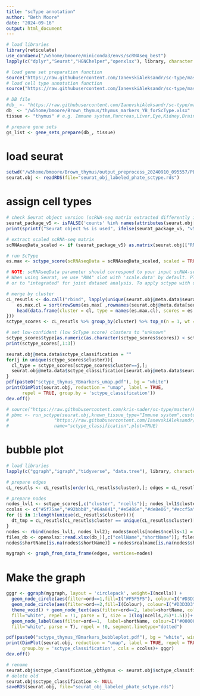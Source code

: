```yaml
---
title: "scType annotation"
author: "Beth Moore"
date: "2024-09-16"
output: html_document
---
```

```r
# load libraries
library(reticulate)
use_condaenv("/w5home/bmoore/miniconda3/envs/scRNAseq_best")
lapply(c("dplyr","Seurat","HGNChelper","openxlsx"), library, character.only = T)
```
```r
# load gene set preparation function
source("https://raw.githubusercontent.com/IanevskiAleksandr/sc-type/master/R/gene_sets_prepare.R")
# load cell type annotation function
source("https://raw.githubusercontent.com/IanevskiAleksandr/sc-type/master/R/sctype_score_.R")

```
```r
# DB file
#db_ <- "https://raw.githubusercontent.com/IanevskiAleksandr/sc-type/master/ScTypeDB_full.xlsx";
db_ <- "/w5home/bmoore/Brown_thymus/thymus_markers_YB_forScType.xlsx"
tissue <- "thymus" # e.g. Immune system,Pancreas,Liver,Eye,Kidney,Brain,Lung,Adrenal,Heart,Intestine,Muscle,Placenta,Spleen,Stomach,Thymus 

# prepare gene sets
gs_list <- gene_sets_prepare(db_, tissue)
```
# load seurat
```r
setwd("/w5home/bmoore/Brown_thymus/output_preprocess_20240910_095557/PED165thymus/output_recluster_20240911_121040/")
seurat.obj <- readRDS(file="seurat_obj_labeled_phate_sctype.rds")
```
# assign cell types
```r
# check Seurat object version (scRNA-seq matrix extracted differently in Seurat v4/v5)
seurat_package_v5 <- isFALSE('counts' %in% names(attributes(seurat.obj[["RNA"]])));
print(sprintf("Seurat object %s is used", ifelse(seurat_package_v5, "v5", "v4")))

# extract scaled scRNA-seq matrix
scRNAseqData_scaled <- if (seurat_package_v5) as.matrix(seurat.obj[["RNA"]]$scale.data) else as.matrix(seurat.obj[["RNA"]]@scale.data)

# run ScType
es.max <- sctype_score(scRNAseqData = scRNAseqData_scaled, scaled = TRUE, gs = gs_list$gs_positive, gs2 = gs_list$gs_negative)

# NOTE: scRNAseqData parameter should correspond to your input scRNA-seq matrix. For raw (unscaled) count matrix set scaled = FALSE
# When using Seurat, we use "RNA" slot with 'scale.data' by default. Please change "RNA" to "SCT" for sctransform-normalized data,
# or to "integrated" for joint dataset analysis. To apply sctype with unscaled data, use e.g. pbmc[["RNA"]]$counts or pbmc[["RNA"]]@counts, with scaled set to FALSE.

# merge by cluster
cL_resutls <- do.call("rbind", lapply(unique(seurat.obj@meta.data$seurat_clusters), function(cl){
    es.max.cl = sort(rowSums(es.max[ ,rownames(seurat.obj@meta.data[seurat.obj@meta.data$seurat_clusters==cl, ])]), decreasing = !0)
    head(data.frame(cluster = cl, type = names(es.max.cl), scores = es.max.cl, ncells = sum(seurat.obj@meta.data$seurat_clusters==cl)), 10)
}))
sctype_scores <- cL_resutls %>% group_by(cluster) %>% top_n(n = 1, wt = scores)  

# set low-confident (low ScType score) clusters to "unknown"
sctype_scores$type[as.numeric(as.character(sctype_scores$scores)) < sctype_scores$ncells/4] <- "Unknown"
print(sctype_scores[,1:3])
```
```r
seurat.obj@meta.data$sctype_classification = ""
for(j in unique(sctype_scores$cluster)){
  cl_type = sctype_scores[sctype_scores$cluster==j,]; 
  seurat.obj@meta.data$sctype_classification[seurat.obj@meta.data$seurat_clusters == j] = as.character(cl_type$type[1])
}
pdf(paste0("sctype_thymus_YBmarkers_umap.pdf"), bg = "white")
print(DimPlot(seurat.obj, reduction = "umap", label = TRUE,
      repel = TRUE, group.by = 'sctype_classification'))
dev.off()

```
```r
# source("https://raw.githubusercontent.com/kris-nader/sc-type/master/R/sctype_wrapper.R"); 
# pbmc <- run_sctype(seurat.obj,known_tissue_type="Immune system",custom_marker_file=
#                 "https://raw.githubusercontent.com/IanevskiAleksandr/sc-type/master/ScTypeDB_full.xlsx",
#                 name="sctype_classification",plot=TRUE)
```
# bubble plot
```r
# load libraries
lapply(c("ggraph","igraph","tidyverse", "data.tree"), library, character.only = T)

# prepare edges
cL_resutls <- cL_resutls[order(cL_resutls$cluster),]; edges = cL_resutls; edges$type = paste0(edges$type,"_",edges$cluster); edges$cluster = paste0("cluster ", edges$cluster); edges = edges[,c("cluster", "type")]; colnames(edges) = c("from", "to"); rownames(edges) <- NULL

# prepare nodes
nodes_lvl1 <- sctype_scores[,c("cluster", "ncells")]; nodes_lvl1$cluster = paste0("cluster ", nodes_lvl1$cluster); nodes_lvl1$Colour = "#f1f1ef"; nodes_lvl1$ord = 1; nodes_lvl1$realname = nodes_lvl1$cluster; nodes_lvl1 = as.data.frame(nodes_lvl1); nodes_lvl2 = c(); 
ccolss <- c("#5f75ae","#92bbb8","#64a841","#e5486e","#de8e06","#eccf5a","#b5aa0f","#e4b680","#7ba39d","#b15928","#ffff99", "#6a3d9a","#cab2d6","#ff7f00","#fdbf6f","#e31a1c","#fb9a99","#33a02c","#b2df8a","#1f78b4","#a6cee3")
for (i in 1:length(unique(cL_resutls$cluster))){
  dt_tmp = cL_resutls[cL_resutls$cluster == unique(cL_resutls$cluster)[i], ]; nodes_lvl2 = rbind(nodes_lvl2, data.frame(cluster = paste0(dt_tmp$type,"_",dt_tmp$cluster), ncells = dt_tmp$scores, Colour = ccolss[i], ord = 2, realname = dt_tmp$type))
}
nodes <- rbind(nodes_lvl1, nodes_lvl2); nodes$ncells[nodes$ncells<1] = 1;
files_db <- openxlsx::read.xlsx(db_)[,c("cellName","shortName")]; files_db = unique(files_db); nodes = merge(nodes, files_db, all.x = T, all.y = F, by.x = "realname", by.y = "cellName", sort = F)
nodes$shortName[is.na(nodes$shortName)] = nodes$realname[is.na(nodes$shortName)]; nodes = nodes[,c("cluster", "ncells", "Colour", "ord", "shortName", "realname")]

mygraph <- graph_from_data_frame(edges, vertices=nodes)
```
# Make the graph
```r
gggr <- ggraph(mygraph, layout = 'circlepack', weight=I(ncells)) + 
  geom_node_circle(aes(filter=ord==1,fill=I("#F5F5F5"), colour=I("#D3D3D3")), alpha=0.9) +
  geom_node_circle(aes(filter=ord==2,fill=I(Colour), colour=I("#D3D3D3")), alpha=0.9) +
  theme_void() + geom_node_text(aes(filter=ord==2, label=shortName, colour=I("#000000"), 
  fill="white", repel = !1, parse = T, size = I(log(ncells,25)*1.5)))+ 
  geom_node_label(aes(filter=ord==1,  label=shortName, colour=I("#000000"), size = I(2), 
  fill="white", parse = T), repel = !0, segment.linetype="dotted")

pdf(paste0("sctype_thymus_YBmarkers_bubbleplot.pdf"), bg = "white", width=8, height=4)  
print(DimPlot(seurat.obj, reduction = "umap", label = TRUE, repel = TRUE, 
      group.by = 'sctype_classification', cols = ccolss)+ gggr)
dev.off()
```
```r
# rename
seurat.obj$sctype_classification_ybthymus <- seurat.obj$sctype_classification
# delete old
seurat.obj$sctype_classification <- NULL
saveRDS(seurat.obj, file="seurat_obj_labeled_phate_sctype.rds")
```